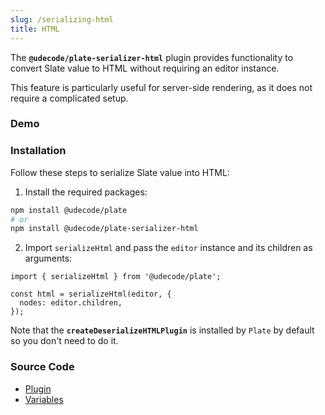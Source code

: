 ```yaml
---
slug: /serializing-html
title: HTML
---
```


The **`@udecode/plate-serializer-html`** plugin provides functionality to convert Slate value to HTML without requiring an editor instance.

This feature is particularly useful for server-side rendering, as it does not require a complicated setup.

### Demo



<SerializingHtmlSandpack />


### Installation

Follow these steps to serialize Slate value into HTML:

1. Install the required packages:

```bash npm2yarn
npm install @udecode/plate
# or
npm install @udecode/plate-serializer-html
```

2. Import `serializeHtml` and pass the `editor` instance and its children as arguments:

```tsx
import { serializeHtml } from '@udecode/plate';

const html = serializeHtml(editor, {
  nodes: editor.children,
});
```

Note that the **`createDeserializeHTMLPlugin`** is installed by `Plate` by default so you don't need to do it.

### Source Code

- [Plugin](https://github.com/udecode/plate/blob/main/packages/core/src/plugins/html-deserializer/createDeserializeHtmlPlugin.ts)
- [Variables](https://github.com/udecode/plate/blob/main/apps/www/src)
